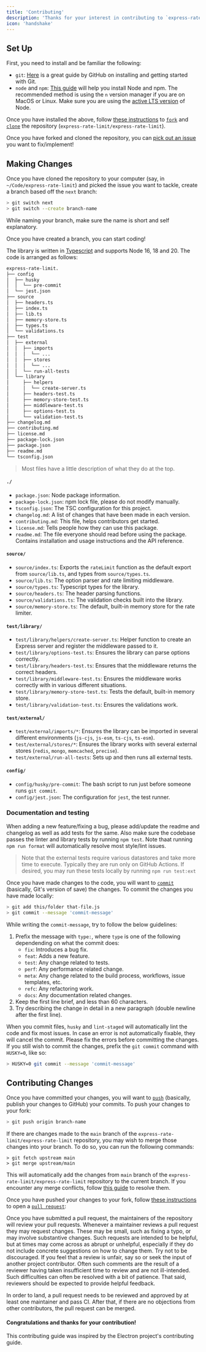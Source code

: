 ```yaml
---
title: 'Contributing'
description: 'Thanks for your interest in contributing to `express-rate-limit`! This guide will show you how to set up your environment and contribute to this library.'
icon: 'handshake'
---
```


## Set Up

First, you need to install and be familiar the following:

- `git`: [Here](https://github.com/git-guides) is a great guide by GitHub on
  installing and getting started with Git.
- `node` and `npm`:
  [This guide](https://nodejs.org/en/download/package-manager/) will help you
  install Node and npm. The recommended method is using the `n` version manager
  if you are on MacOS or Linux. Make sure you are using the
  [active LTS version](https://github.com/nodejs/Release#release-schedule) of
  Node.

Once you have installed the above, follow
[these instructions](https://docs.github.com/en/get-started/quickstart/fork-a-repo)
to
[`fork`](https://docs.github.com/en/pull-requests/collaborating-with-pull-requests/working-with-forks)
and [`clone`](https://github.com/git-guides/git-clone) the repository
(`express-rate-limit/express-rate-limit`).

Once you have forked and cloned the repository, you can
[pick out an issue](https://github.com/express-rate-limit/express-rate-limit/issues?q=is%3Aissue+is%3Aopen+sort%3Aupdated-desc)
you want to fix/implement!

## Making Changes

Once you have cloned the repository to your computer (say, in
`~/Code/express-rate-limit`) and picked the issue you want to tackle, create a
branch based off the `next` branch:

```sh
> git switch next
> git switch --create branch-name
```

While naming your branch, make sure the name is short and self explanatory.

Once you have created a branch, you can start coding!

The library is written in
[Typescript](https://github.com/microsoft/TypeScript#readme) and supports Node
16, 18 and 20. The code is arranged as follows:

```sh
express-rate-limit.
├── config
│  ├── husky
│  │  └── pre-commit
│  └── jest.json
├── source
│  ├── headers.ts
│  ├── index.ts
│  ├── lib.ts
│  ├── memory-store.ts
│  ├── types.ts
│  └── validations.ts
├── test
│  ├── external
│  │  ├── imports
│  │  │  └── ...
│  │  ├── stores
│  │  │  └── ...
│  │  └── run-all-tests
│  └── library
│     ├── helpers
│     │  └── create-server.ts
│     ├── headers-test.ts
│     ├── memory-store-test.ts
│     ├── middleware-test.ts
│     ├── options-test.ts
│     └── validation-test.ts
├── changelog.md
├── contributing.md
├── license.md
├── package-lock.json
├── package.json
├── readme.md
└── tsconfig.json
```

> Most files have a little description of what they do at the top.

#### `./`

- `package.json`: Node package information.
- `package-lock.json`: npm lock file, please do not modify manually.
- `tsconfig.json`: The TSC configuration for this project.
- `changelog.md`: A list of changes that have been made in each version.
- `contributing.md`: This file, helps contributors get started.
- `license.md`: Tells people how they can use this package.
- `readme.md`: The file everyone should read before using the package. Contains
  installation and usage instructions and the API reference.

#### `source/`

- `source/index.ts`: Exports the `rateLimit` function as the default export from
  `source/lib.ts`, and types from `source/types.ts`.
- `source/lib.ts`: The option parser and rate limiting middleware.
- `source/types.ts`: Typescript types for the library.
- `source/headers.ts`: The header parsing functions.
- `source/validations.ts`: The validation checks built into the library.
- `source/memory-store.ts`: The default, built-in memory store for the rate
  limiter.

#### `test/library/`

- `test/library/helpers/create-server.ts`: Helper function to create an Express
  server and register the middleware passed to it.
- `test/library/options-test.ts`: Ensures the library can parse options
  correctly.
- `test/library/headers-test.ts`: Ensures that the middleware returns the
  correct headers.
- `test/library/middleware-test.ts`: Ensures the middleware works correctly with
  in various different situations.
- `test/library/memory-store-test.ts`: Tests the default, built-in memory store.
- `test/library/validation-test.ts`: Ensures the validations work.

#### `test/external/`

- `test/external/imports/*`: Ensures the library can be imported in several
  different environments (`js-cjs`, `js-esm`, `ts-cjs`, `ts-esm`).
- `test/external/stores/*`: Ensures the library works with several external
  stores (`redis`, `mongo`, `memcached`, `precise`).
- `test/external/run-all-tests`: Sets up and then runs all external tests.

#### `config/`

- `config/husky/pre-commit`: The bash script to run just before someone runs
  `git commit`.
- `config/jest.json`: The configuration for `jest`, the test runner.

### Documentation and testing

When adding a new feature/fixing a bug, please add/update the readme and
changelog as well as add tests for the same. Also make sure the codebase passes
the linter and library tests by running `npm test`. Note thaat running
`npm run format` will automatically resolve most style/lint issues.

> Note that the external tests require various datastores and take more time to
> execute. Typically they are run only on GitHub Actions. If desired, you may
> run these tests locally by running `npm run test:ext`

Once you have made changes to the code, you will want to
[`commit`](https://github.com/git-guides/git-commit) (basically, Git's version
of save) the changes. To commit the changes you have made locally:

```sh
> git add this/folder that-file.js
> git commit --message 'commit-message'
```

While writing the `commit-message`, try to follow the below guidelines:

1. Prefix the message with `type:`, where `type` is one of the following
   dependending on what the commit does:
   - `fix`: Introduces a bug fix.
   - `feat`: Adds a new feature.
   - `test`: Any change related to tests.
   - `perf`: Any performance related change.
   - `meta`: Any change related to the build process, workflows, issue
     templates, etc.
   - `refc`: Any refactoring work.
   - `docs`: Any documentation related changes.
2. Keep the first line brief, and less than 60 characters.
3. Try describing the change in detail in a new paragraph (double newline after
   the first line).

When you commit files, `husky` and `lint-staged` will automatically lint the
code and fix most issues. In case an error is not automatically fixable, they
will cancel the commit. Please fix the errors before committing the changes. If
you still wish to commit the changes, prefix the `git commit` command with
`HUSKY=0`, like so:

```sh
> HUSKY=0 git commit --message 'commit-message'
```

## Contributing Changes

Once you have committed your changes, you will want to
[`push`](https://github.com/git-guides/git-push) (basically, publish your
changes to GitHub) your commits. To push your changes to your fork:

```sh
> git push origin branch-name
```

If there are changes made to the `main` branch of the
`express-rate-limit/express-rate-limit` repository, you may wish to merge those
changes into your branch. To do so, you can run the following commands:

```
> git fetch upstream main
> git merge upstream/main
```

This will automatically add the changes from `main` branch of the
`express-rate-limit/express-rate-limit` repository to the current branch. If you
encounter any merge conflicts, follow
[this guide](https://docs.github.com/en/pull-requests/collaborating-with-pull-requests/addressing-merge-conflicts/resolving-a-merge-conflict-using-the-command-line)
to resolve them.

Once you have pushed your changes to your fork, follow
[these instructions](https://docs.github.com/en/pull-requests/collaborating-with-pull-requests/proposing-changes-to-your-work-with-pull-requests/creating-a-pull-request-from-a-fork)
to open a
[`pull request`](https://docs.github.com/en/pull-requests/collaborating-with-pull-requests/proposing-changes-to-your-work-with-pull-requests/about-pull-requests):

Once you have submitted a pull request, the maintainers of the repository will
review your pull requests. Whenever a maintainer reviews a pull request they may
request changes. These may be small, such as fixing a typo, or may involve
substantive changes. Such requests are intended to be helpful, but at times may
come across as abrupt or unhelpful, especially if they do not include concrete
suggestions on how to change them. Try not to be discouraged. If you feel that a
review is unfair, say so or seek the input of another project contributor. Often
such comments are the result of a reviewer having taken insufficient time to
review and are not ill-intended. Such difficulties can often be resolved with a
bit of patience. That said, reviewers should be expected to provide helpful
feedback.

In order to land, a pull request needs to be reviewed and approved by at least
one maintainer and pass CI. After that, if there are no objections from other
contributors, the pull request can be merged.

#### Congratulations and thanks for your contribution!

This contributing guide was inspired by the Electron project's contributing guide.